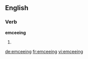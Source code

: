==English==

===Verb===
'''emceeing'''

# {{present participle of|emcee}}

[[de:emceeing]]
[[fr:emceeing]]
[[vi:emceeing]]